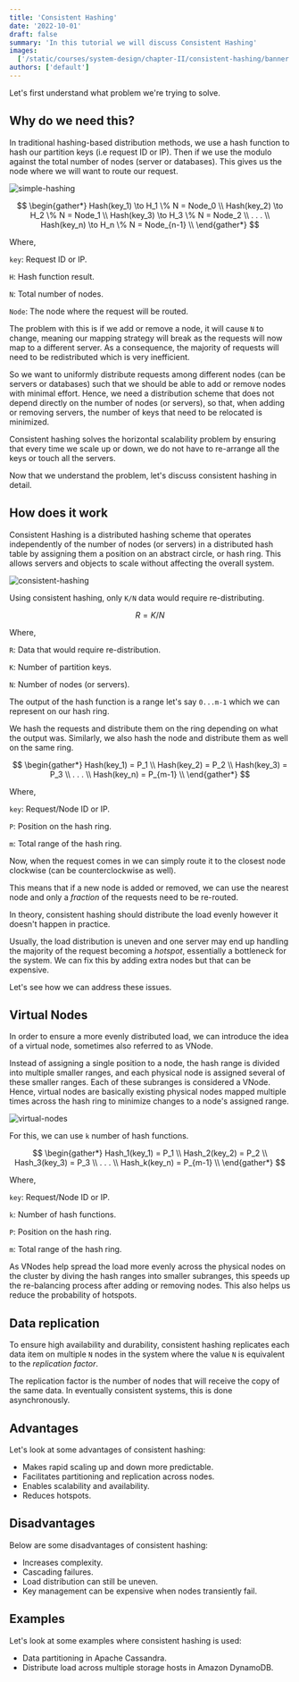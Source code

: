 ```yaml
---
title: 'Consistent Hashing'
date: '2022-10-01'
draft: false
summary: 'In this tutorial we will discuss Consistent Hashing'
images:
  ['/static/courses/system-design/chapter-II/consistent-hashing/banner.png']
authors: ['default']
---
```


Let's first understand what problem we're trying to solve.

## Why do we need this?

In traditional hashing-based distribution methods, we use a hash function to hash our partition keys (i.e request ID or IP). Then if we use the modulo against the total number of nodes (server or databases). This gives us the node where we will want to route our request.

![simple-hashing](/static/courses/system-design/chapter-II/consistent-hashing/simple-hashing.png)

$$
\begin{gather*}
Hash(key_1) \to H_1 \% N = Node_0 \\
Hash(key_2) \to H_2 \% N = Node_1 \\
Hash(key_3) \to H_3 \% N = Node_2 \\
. . . \\
Hash(key_n) \to H_n \% N = Node_{n-1} \\
\end{gather*}
$$

Where,

`key`: Request ID or IP.

`H`: Hash function result.

`N`: Total number of nodes.

`Node`: The node where the request will be routed.

The problem with this is if we add or remove a node, it will cause `N` to change, meaning our mapping strategy will break as the requests will now map to a different server. As a consequence, the majority of requests will need to be redistributed which is very inefficient.

So we want to uniformly distribute requests among different nodes (can be servers or databases) such that we should be able to add or remove nodes with minimal effort. Hence, we need a distribution scheme that does not depend directly on the number of nodes (or servers), so that, when adding or removing servers, the number of keys that need to be relocated is minimized.

Consistent hashing solves the horizontal scalability problem by ensuring that every time we scale up or down, we do not have to re-arrange all the keys or touch all the servers.

Now that we understand the problem, let's discuss consistent hashing in detail.

## How does it work

Consistent Hashing is a distributed hashing scheme that operates independently of the number of nodes (or servers) in a distributed hash table by assigning them a position on an abstract circle, or hash ring. This allows servers and objects to scale without affecting the overall system.

![consistent-hashing](/static/courses/system-design/chapter-II/consistent-hashing/consistent-hashing.png)

Using consistent hashing, only `K/N` data would require re-distributing.

$$
R = K/N
$$

Where,

`R`: Data that would require re-distribution.

`K`: Number of partition keys.

`N`: Number of nodes (or servers).

The output of the hash function is a range let's say `0...m-1` which we can represent on our hash ring.

We hash the requests and distribute them on the ring depending on what the output was. Similarly, we also hash the node and distribute them as well on the same ring.

$$
\begin{gather*}
Hash(key_1) = P_1 \\
Hash(key_2) = P_2 \\
Hash(key_3) = P_3 \\
. . . \\
Hash(key_n) = P_{m-1} \\
\end{gather*}
$$

Where,

`key`: Request/Node ID or IP.

`P`: Position on the hash ring.

`m`: Total range of the hash ring.

Now, when the request comes in we can simply route it to the closest node clockwise (can be counterclockwise as well).

This means that if a new node is added or removed, we can use the nearest node and only a _fraction_ of the requests need to be re-routed.

In theory, consistent hashing should distribute the load evenly however it doesn't happen in practice.

Usually, the load distribution is uneven and one server may end up handling the majority of the request becoming a _hotspot_, essentially a bottleneck for the system. We can fix this by adding extra nodes but that can be expensive.

Let's see how we can address these issues.

## Virtual Nodes

In order to ensure a more evenly distributed load, we can introduce the idea of a virtual node, sometimes also referred to as VNode.

Instead of assigning a single position to a node, the hash range is divided into multiple smaller ranges, and each physical node is assigned several of these smaller ranges. Each of these subranges is considered a VNode. Hence, virtual nodes are basically existing physical nodes mapped multiple times across the hash ring to minimize changes to a node's assigned range.

![virtual-nodes](/static/courses/system-design/chapter-II/consistent-hashing/virtual-nodes.png)

For this, we can use `k` number of hash functions.

$$
\begin{gather*}
Hash_1(key_1) = P_1 \\
Hash_2(key_2) = P_2 \\
Hash_3(key_3) = P_3 \\
. . . \\
Hash_k(key_n) = P_{m-1} \\
\end{gather*}
$$

Where,

`key`: Request/Node ID or IP.

`k`: Number of hash functions.

`P`: Position on the hash ring.

`m`: Total range of the hash ring.

As VNodes help spread the load more evenly across the physical nodes on the cluster by diving the hash ranges into smaller subranges, this speeds up the re-balancing process after adding or removing nodes. This also helps us reduce the probability of hotspots.

## Data replication

To ensure high availability and durability, consistent hashing replicates each data item on multiple `N` nodes in the system where the value `N` is equivalent to the _replication factor_.

The replication factor is the number of nodes that will receive the copy of the same data. In eventually consistent systems, this is done asynchronously.

## Advantages

Let's look at some advantages of consistent hashing:

- Makes rapid scaling up and down more predictable.
- Facilitates partitioning and replication across nodes.
- Enables scalability and availability.
- Reduces hotspots.

## Disadvantages

Below are some disadvantages of consistent hashing:

- Increases complexity.
- Cascading failures.
- Load distribution can still be uneven.
- Key management can be expensive when nodes transiently fail.

## Examples

Let's look at some examples where consistent hashing is used:

- Data partitioning in Apache Cassandra.
- Distribute load across multiple storage hosts in Amazon DynamoDB.
